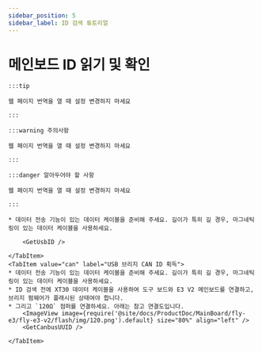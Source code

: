 ```yaml
---
sidebar_position: 5
sidebar_label: ID 검색 튜토리얼
---
```










# 메인보드 ID 읽기 및 확인

    :::tip

    웹 페이지 번역을 열 때 설정 변경하지 마세요

    :::

    :::warning 주의사항

    웹 페이지 번역을 열 때 설정 변경하지 마세요

    :::

    :::danger 알아두어야 할 사항

    웹 페이지 번역을 열 때 설정 변경하지 마세요

    :::

<Tabs>
    <TabItem value="usb" label="USB ID 획득" default>
        
    * 데이터 전송 기능이 있는 데이터 케이블을 준비해 주세요. 길이가 특히 길 경우, 마그네틱 링이 있는 데이터 케이블을 사용하세요.
    
        <GetUsbID />
        
    </TabItem>
    <TabItem value="can" label="USB 브리지 CAN ID 획득">
    * 데이터 전송 기능이 있는 데이터 케이블을 준비해 주세요. 길이가 특히 길 경우, 마그네틱 링이 있는 데이터 케이블을 사용하세요.
    * ID 검색 전에 XT30 데이터 케이블을 사용하여 도구 보드와 E3 V2 메인보드를 연결하고, 브리지 펌웨어가 플래시된 상태여야 합니다.
    * 그리고 `120Ω` 점퍼를 연결하세요. 아래는 참고 연결도입니다.
        <ImageView image={require('@site/docs/ProductDoc/MainBoard/fly-e3/fly-e3-v2/flash/img/120.png').default} size="80%" align="left" />    
        <GetCanbusUUID />

    </TabItem>
</Tabs>